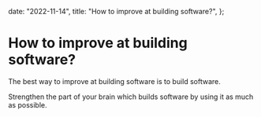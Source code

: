   date: "2022-11-14",
  title: "How to improve at building software?",
};

# How to improve at building software?

The best way to improve at building software is to build software.

Strengthen the part of your brain which builds software by using it as much as possible.
